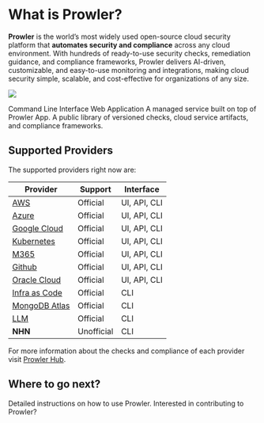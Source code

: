 # What is Prowler?

**Prowler** is the world’s most widely used open-source cloud security platform that **automates security and compliance** across any cloud environment. With hundreds of ready-to-use security checks, remediation guidance, and compliance frameworks, Prowler delivers AI-driven, customizable, and easy-to-use monitoring and integrations, making cloud security simple, scalable, and cost-effective for organizations of any size.

![](/images/products/overview.png)

<Columns cols={2}>
  <Card title="Prowler CLI" icon="terminal" href="/getting-started/products/prowler-cli">
    Command Line Interface
  </Card>
  <Card title="Prowler App" icon="pen-to-square" href="/getting-started/products/prowler-app">
    Web Application
  </Card>
  <Card title="Prowler Cloud" icon="pen-to-square" href="/getting-started/products/prowler-cloud">
    A managed service built on top of Prowler App.
  </Card>
  <Card title="Prowler Hub" icon="map" href="/getting-started/products/prowler-hub">
    A public library of versioned checks, cloud service artifacts, and compliance frameworks.
  </Card>
</Columns>

## Supported Providers

The supported providers right now are:

| Provider                                                                         | Support    | Interface    |
| -------------------------------------------------------------------------------- | ---------- | ------------ |
| [AWS](/user-guide/providers/aws/getting-started-aws)                             | Official   | UI, API, CLI |
| [Azure](/user-guide/providers/azure/getting-started-azure)                       | Official   | UI, API, CLI |
| [Google Cloud](/user-guide/providers/gcp/getting-started-gcp)                    | Official   | UI, API, CLI |
| [Kubernetes](/user-guide/providers/kubernetes/in-cluster)                        | Official   | UI, API, CLI |
| [M365](/user-guide/providers/microsoft365/getting-started-m365)                  | Official   | UI, API, CLI |
| [Github](/user-guide/providers/github/getting-started-github)                    | Official   | UI, API, CLI |
| [Oracle Cloud](/user-guide/providers/oci/getting-started-oci)                    | Official   | UI, API, CLI |
| [Infra as Code](/user-guide/providers/iac/getting-started-iac)                   | Official   | CLI          |
| [MongoDB Atlas](/user-guide/providers/mongodbatlas/getting-started-mongodbatlas) | Official   | CLI          |
| [LLM](/user-guide/providers/llm/getting-started-llm)                             | Official   | CLI          |
| **NHN**                                                                          | Unofficial | CLI          |

For more information about the checks and compliance of each provider visit [Prowler Hub](https://hub.prowler.com).

## Where to go next?

<Columns cols={2}>
  <Card title="User Guide" icon="terminal" href="/user-guide/tutorials/prowler-app">
    Detailed instructions on how to use Prowler.
  </Card>
  <Card title="Development Guide" icon="pen-to-square" href="/developer-guide/introduction">
    Interested in contributing to Prowler?
  </Card>
</Columns>